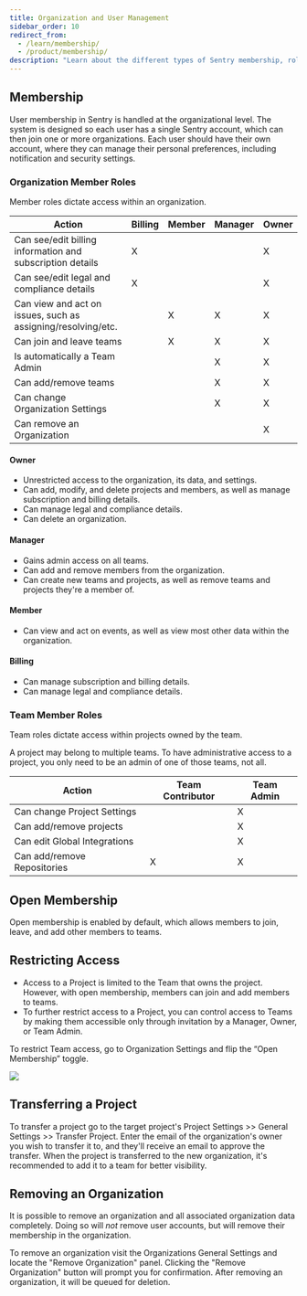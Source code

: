 ```yaml
---
title: Organization and User Management
sidebar_order: 10
redirect_from:
  - /learn/membership/
  - /product/membership/
description: "Learn about the different types of Sentry membership, roles, and access management."
---
```


## Membership

User membership in Sentry is handled at the organizational level.
The system is designed so each user has a single Sentry account,
which can then join one or more organizations. Each user should have
their own account, where they can manage their personal preferences,
including notification and security settings.

### Organization Member Roles

Member roles dictate access within an organization.

| Action                                                       | Billing | Member | Manager | Owner |
| ------------------------------------------------------------ | ------- | ------ | ------- | ----- |
| Can see/edit billing information and subscription details    | X       |        |         | X     |
| Can see/edit legal and compliance details                    | X       |        |         | X     |
| Can view and act on issues, such as assigning/resolving/etc. |         | X      | X       | X     |
| Can join and leave teams                                     |         | X      | X       | X     |
| Is automatically a Team Admin                                |         |        | X       | X     |
| Can add/remove teams                                         |         |        | X       | X     |
| Can change Organization Settings                             |         |        | X       | X     |
| Can remove an Organization                                   |         |        |         | X     |

#### Owner

- Unrestricted access to the organization, its data, and settings.
- Can add, modify, and delete projects and members, as well as manage subscription and billing details.
- Can manage legal and compliance details.
- Can delete an organization.

#### Manager

- Gains admin access on all teams.
- Can add and remove members from the organization.
- Can create new teams and projects, as well as remove teams and projects they're a member of.

#### Member

- Can view and act on events, as well as view most other data within the organization.

#### Billing

- Can manage subscription and billing details.
- Can manage legal and compliance details.

### Team Member Roles

Team roles dictate access within projects owned by the team.

A project may belong to multiple teams. To have administrative access to a
project, you only need to be an admin of one of those teams, not all.

| Action                       | Team Contributor | Team Admin |
| ---------------------------- | ---------------- | ---------- |
| Can change Project Settings  |                  | X          |
| Can add/remove projects      |                  | X          |
| Can edit Global Integrations |                  | X          |
| Can add/remove Repositories  | X                | X          |

## Open Membership

Open membership is enabled by default, which allows members to join, leave, and add other members to teams.

## Restricting Access

- Access to a Project is limited to the Team that owns the project. However, with open membership,
  members can join and add members to teams.
- To further restrict access to a Project, you can control access to Teams by making them accessible
  only through invitation by a Manager, Owner, or Team Admin.

To restrict Team access, go to Organization Settings and flip the “Open Membership” toggle.

![](membership-toggle.png)

## Transferring a Project

To transfer a project go to the target project's Project Settings >> General
Settings >> Transfer Project. Enter the email of the organization's owner you
wish to transfer it to, and they'll receive an email to approve the transfer.
When the project is transferred to the new organization, it's recommended to
add it to a team for better visibility.

## Removing an Organization

It is possible to remove an organization and all associated
organization data completely. Doing so will _not_ remove user accounts, but will remove
their membership in the organization.

To remove an organization visit the Organizations General Settings and locate
the "Remove Organization" panel. Clicking the "Remove Organization" button will
prompt you for confirmation. After removing an organization, it will be queued
for deletion.
